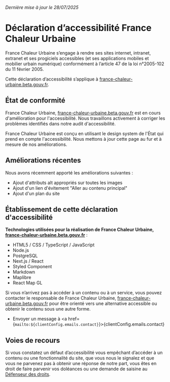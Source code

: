 
<SimplePage title="Déclaration d’accessibilité" layout="center">

_Dernière mise à jour le 28/07/2025_

# Déclaration d’accessibilité France Chaleur Urbaine

France Chaleur Urbaine s’engage à rendre ses sites internet, intranet, extranet et ses progiciels accessibles (et ses applications mobiles et mobilier urbain numérique) conformément à l’article 47 de la loi n°2005-102 du 11 février 2005.

Cette déclaration d’accessibilité s’applique à [france-chaleur-urbaine.beta.gouv.fr](/).

## État de conformité

France Chaleur Urbaine, [france-chaleur-urbaine.beta.gouv.fr](/) est en cours d'amélioration pour l'accessibilité. Nous travaillons activement à corriger les problèmes identifiés dans notre audit d'accessibilité.

France Chaleur Urbaine est conçu en utilisant le design system de l'État qui prend en compte l'accessibilité. Nous mettons à jour cette page au fur et à mesure de nos améliorations.

## Améliorations récentes

Nous avons récemment apporté les améliorations suivantes :

- Ajout d'attributs alt appropriés sur toutes les images
- Ajout d'un lien d'évitement "Aller au contenu principal"
- Ajout d'un plan du site

## Établissement de cette déclaration d'accessibilité

**Technologies utilisées pour la réalisation de France Chaleur Urbaine, [france-chaleur-urbaine.beta.gouv.fr](/)** :

- HTML5 / CSS / TypeScript / JavaScript
- Node.js
- PostgreSQL
- Next.js / React
- Styled Component
- Markdown
- Maplibre
- React Map GL

Si vous n’arrivez pas à accéder à un contenu ou à un service, vous pouvez contacter le responsable de France Chaleur Urbaine, [france-chaleur-urbaine.beta.gouv.fr](/) pour être orienté vers une alternative accessible ou obtenir le contenu sous une autre forme.

- Envoyer un message à <a href={`mailto:${clientConfig.emails.contact}`}>{clientConfig.emails.contact}</a>

## Voies de recours

Si vous constatez un défaut d’accessibilité vous empêchant d’accéder à un contenu ou une fonctionnalité du site, que vous nous le signalez et que vous ne parvenez pas à obtenir une réponse de notre part, vous êtes en droit de faire parvenir vos doléances ou une demande de saisine au [Défenseur des droits](https://formulaire.defenseurdesdroits.fr).

</SimplePage>
